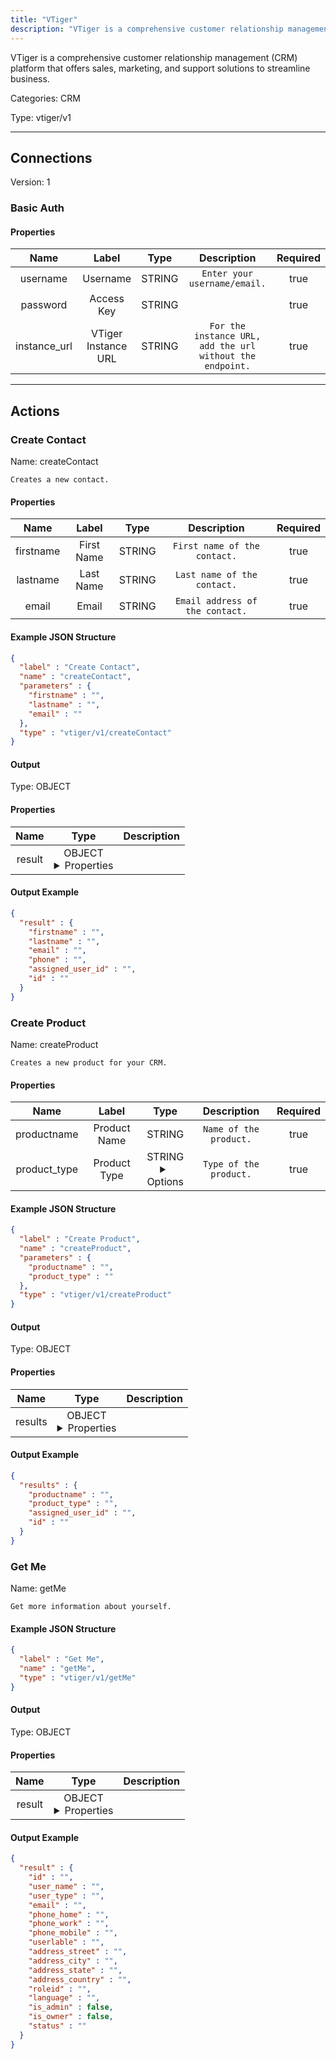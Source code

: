 ```yaml
---
title: "VTiger"
description: "VTiger is a comprehensive customer relationship management (CRM) platform that offers sales, marketing, and support solutions to streamline business."
---
```


VTiger is a comprehensive customer relationship management (CRM) platform that offers sales, marketing, and support solutions to streamline business.


Categories: CRM


Type: vtiger/v1

<hr />



## Connections

Version: 1


### Basic Auth

#### Properties

|      Name       |      Label     |     Type     |     Description     | Required |
|:---------------:|:--------------:|:------------:|:-------------------:|:--------:|
| username | Username | STRING | `Enter your username/email.` | true |
| password | Access Key | STRING |  | true |
| instance_url | VTiger Instance URL | STRING | `For the instance URL, add the url without the endpoint.` | true |





<hr />



## Actions


### Create Contact
Name: createContact

`Creates a new contact.`

#### Properties

|      Name       |      Label     |     Type     |     Description     | Required |
|:---------------:|:--------------:|:------------:|:-------------------:|:--------:|
| firstname | First Name | STRING | `First name of the contact.` | true |
| lastname | Last Name | STRING | `Last name of the contact.` | true |
| email | Email | STRING | `Email address of the contact.` | true |

#### Example JSON Structure
```json
{
  "label" : "Create Contact",
  "name" : "createContact",
  "parameters" : {
    "firstname" : "",
    "lastname" : "",
    "email" : ""
  },
  "type" : "vtiger/v1/createContact"
}
```

#### Output



Type: OBJECT


#### Properties

|     Name     |     Type     |     Description     |
|:------------:|:------------:|:-------------------:|
| result | OBJECT <details> <summary> Properties </summary> &#123;STRING\(firstname), STRING\(lastname), STRING\(email), STRING\(phone), STRING\(assigned_user_id), STRING\(id)&#125; </details> |  |




#### Output Example
```json
{
  "result" : {
    "firstname" : "",
    "lastname" : "",
    "email" : "",
    "phone" : "",
    "assigned_user_id" : "",
    "id" : ""
  }
}
```


### Create Product
Name: createProduct

`Creates a new product for your CRM.`

#### Properties

|      Name       |      Label     |     Type     |     Description     | Required |
|:---------------:|:--------------:|:------------:|:-------------------:|:--------:|
| productname | Product Name | STRING | `Name of the product.` | true |
| product_type | Product Type | STRING <details> <summary> Options </summary> Solo, Fixed Bundle </details> | `Type of the product.` | true |

#### Example JSON Structure
```json
{
  "label" : "Create Product",
  "name" : "createProduct",
  "parameters" : {
    "productname" : "",
    "product_type" : ""
  },
  "type" : "vtiger/v1/createProduct"
}
```

#### Output



Type: OBJECT


#### Properties

|     Name     |     Type     |     Description     |
|:------------:|:------------:|:-------------------:|
| results | OBJECT <details> <summary> Properties </summary> &#123;STRING\(productname), STRING\(product_type), STRING\(assigned_user_id), STRING\(id)&#125; </details> |  |




#### Output Example
```json
{
  "results" : {
    "productname" : "",
    "product_type" : "",
    "assigned_user_id" : "",
    "id" : ""
  }
}
```


### Get Me
Name: getMe

`Get more information about yourself.`

#### Example JSON Structure
```json
{
  "label" : "Get Me",
  "name" : "getMe",
  "type" : "vtiger/v1/getMe"
}
```

#### Output



Type: OBJECT


#### Properties

|     Name     |     Type     |     Description     |
|:------------:|:------------:|:-------------------:|
| result | OBJECT <details> <summary> Properties </summary> &#123;STRING\(id), STRING\(user_name), STRING\(user_type), STRING\(email), STRING\(phone_home), STRING\(phone_work), STRING\(phone_mobile), STRING\(userlable), STRING\(address_street), STRING\(address_city), STRING\(address_state), STRING\(address_country), STRING\(roleid), STRING\(language), BOOLEAN\(is_admin), BOOLEAN\(is_owner), STRING\(status)&#125; </details> |  |




#### Output Example
```json
{
  "result" : {
    "id" : "",
    "user_name" : "",
    "user_type" : "",
    "email" : "",
    "phone_home" : "",
    "phone_work" : "",
    "phone_mobile" : "",
    "userlable" : "",
    "address_street" : "",
    "address_city" : "",
    "address_state" : "",
    "address_country" : "",
    "roleid" : "",
    "language" : "",
    "is_admin" : false,
    "is_owner" : false,
    "status" : ""
  }
}
```




